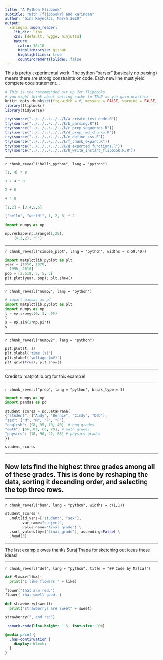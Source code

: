 ```yaml
---
title: "A Python Flipbook"
subtitle: "With {flipbookr} and xaringan"
author: "Gina Reynolds, March 2020"
output:
  xaringan::moon_reader:
    lib_dir: libs
    css: [default, hygge, ninjutsu]
    nature:
      ratio: 16:10
      highlightStyle: github
      highlightLines: true
      countIncrementalSlides: false
---
```



This is pretty experimental work.  The python "parser" (basically no parsing) means there are strong constraints on code.  Each new line must yield complete code statement...  


```r
# This is the recommended set up for flipbooks
# you might think about setting cache to TRUE as you gain practice --- building flipbooks from scratch can be time consuming
knitr::opts_chunk$set(fig.width = 6, message = FALSE, warning = FALSE, comment = "", cache = F, dev = "svg", fig.ext = "svg")
library(flipbookr)
library(tidyverse)
```


<!-- This next chunk is just for the developer -- working w/ local code -->

```r
try(source("../../../../../R/a_create_test_code.R"))
try(source("../../../../../R/b_parsing.R"))
try(source("../../../../../R/c_prep_sequences.R"))
try(source("../../../../../R/d_prep_rmd_chunks.R"))
try(source("../../../../../R/e_define_css.R"))
try(source("../../../../../R/f_chunk_expand.R"))
try(source("../../../../../R/g_exported_functions.R"))
try(source("../../../../../R/h_write_instant_flipbook.R.R"))
```


---

`r chunk_reveal("hello_python", lang = "python")`


```python
[1, 4] * 8

3 + 4 * 8 

2 + 6

4 * 8

[1,2] + [3,4,5,6]

["hello", "world!", 1, 2, 3] * 2

import numpy as np

np.reshape(np.arange(1,25), 
    (4,3,2), "F")
```

---

`r chunk_reveal("simple_plot", lang = "python", widths = c(59,40))`


```python
import matplotlib.pyplot as plt
year = [1950, 1970, 
  1990, 2010]
pop = [2.519, 3, 5, 6]
plt.plot(year, pop); plt.show()
```




---

`r chunk_reveal("numpy", lang = "python")`


```python
# import pandas as pd
import matplotlib.pyplot as plt
import numpy as np
t = np.arange(0, 2, .05)
t
s = np.sin(2*np.pi*t)
s
```


---

`r chunk_reveal("numpy2", lang = "python")`


```python
plt.plot(t, s)
plt.xlabel('time (s)')
plt.ylabel('voltage (mV)')
plt.grid(True); plt.show()
```


---

Credit to matplotlib.org for this example!

---


`r chunk_reveal("prep", lang = "python", break_type = 1)`

```python
import numpy as np  
import pandas as pd 

student_scores = pd.DataFrame(
{"student": ["Andy", "Bernie", "Cindy", "Deb"],
"sex": ["M", "M", "F", "F"],
"english": [98, 95, 70, 40], # eng grades
"math": [66, 89, 60, 70], # math grades
"physics": [78, 90, 92, 88] # physics grades
}) 

student_scores 
```


---

## Now lets find the highest three grades among all of these grades.  This is done by reshaping the data, sorting it decending order, and selecting the top three rows. 

---

`r chunk_reveal("bam", lang = "python", widths = c(1,1))`

```python
student_scores \
  .melt(id_vars=['student', "sex"], 
        var_name="subject", 
        value_name="final_grade") \
  .sort_values(by=['final_grade'], ascending=False) \
  .head(3)
```


---

The last example owes thanks Suraj Thapa for sketching out ideas these ideas!


---

`r chunk_reveal("def", lang = "python", title = "## Code by Malia!")`

```python
def flower(like):
  print("I like flowers " + like)

flower("that are red.")
flower("that smell good.")

def strawberry(sweet):
  print("strawberrys are sweet" + sweet)
  
strawberry(", and red")  
```






```css
.remark-code{line-height: 1.5; font-size: 80%}

@media print {
  .has-continuation {
    display: block;
  }
}
```
